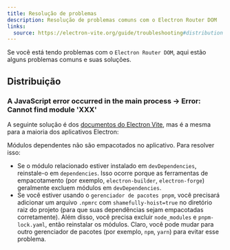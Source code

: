```yaml
---
title: Resolução de problemas
description: Resolução de problemas comuns com o Electron Router DOM
links:
  source: https://electron-vite.org/guide/troubleshooting#distribution
---
```


Se você está tendo problemas com o `Electron Router DOM`, aqui estão alguns problemas comuns e suas soluções.

## Distribuição

### A JavaScript error occurred in the main process -> Error: Cannot find module 'XXX'

A seguinte solução é dos [documentos do Electron Vite](https://electron-vite.org/guide/troubleshooting), mas é a mesma para a maioria dos aplicativos Electron:

Módulos dependentes não são empacotados no aplicativo. Para resolver isso:
- Se o módulo relacionado estiver instalado em `devDependencies`, reinstale-o em `dependencies`. Isso ocorre porque as ferramentas de empacotamento (por exemplo, `electron-builder`, `electron-forge`) geralmente excluem módulos em `devDependencies`.
- Se você estiver usando o `gerenciador de pacotes pnpm`, você precisará adicionar um arquivo `.npmrc` com `shamefully-hoist=true` no diretório raiz do projeto (para que suas dependências sejam empacotadas corretamente). Além disso, você precisa excluir `node_modules` e `pnpm-lock.yaml`, então reinstalar os módulos. Claro, você pode mudar para outro gerenciador de pacotes (por exemplo, `npm`, `yarn`) para evitar esse problema.
